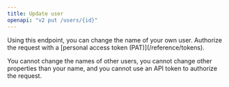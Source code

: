 ```yaml
---
title: Update user
openapi: "v2 put /users/{id}"
---
```


<Warning>
Using this endpoint, you can change the name of your own user. Authorize the request with a [personal access token (PAT)](/reference/tokens).

You cannot change the names of other users, you cannot change other properties than your name, and you cannot use an API token to authorize the request.
</Warning>